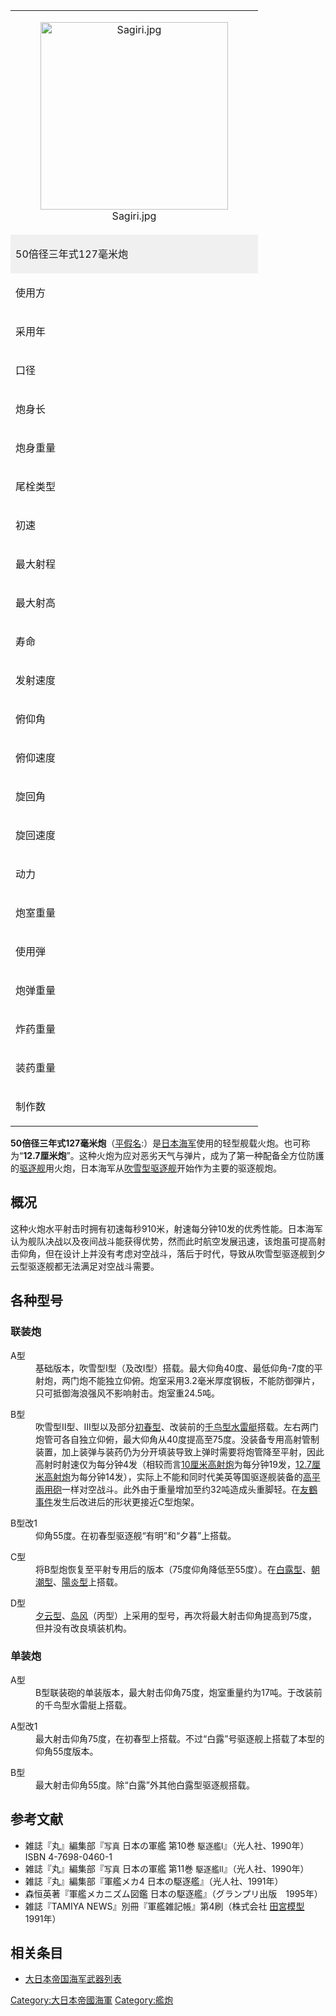{{RoughTranslation|ja:50口径三年式12.7センチ砲}}
<div class="thumb tright">
{| class="wikitable" style="margin: 0em; width: 300px; background:#ffffff"
|colspan="2" style="text-align: center;"|[[File:Sagiri.jpg|300px]]
|-
!colspan="2" style="background: #f0f0f0"|50倍径三年式127毫米炮
|-
|使用方|| 大日本帝国海军
|-
|采用年|| 
|-
|口径|| 127[[毫米|毫米]]
|-
|炮身长|| （50[[倍径|倍径]]）
|-
|炮身重量|| 4.205[[吨|吨]]
|-
|尾栓类型|| 多段隔断螺旋式
|-
|初速|| 910m/秒
|-
|最大射程|| 18,445米（仰角44度）
|-
|最大射高|| 
|-
|寿命|| 550发
|-
|发射速度|| 10发/分（平射时）
|-
|俯仰角|| 根据炮架变化
|-
|俯仰速度|| 12度/秒
|-
|旋回角|| 
|-
|旋回速度|| 6度/秒
|-
|动力|| 电动油压
|-
|炮室重量|| 25.4吨（A型联装）<br />约32吨（B型联装） 
|-
|使用弾|| 
|-
|炮弹重量|| 23.5-{zh-hans:[[千克|千克]];zh-hant:[[公斤|公斤]]}-
|-
|炸药重量|| 
|-
|装药重量|| 7.67-{zh-hans:千克;zh-hant:公斤}-（也有7.28-{zh-hans:千克;zh-hant:公斤}-）
|-
|制作数|| 
|}
</div>
'''50倍径三年式127毫米炮'''（[[平假名|平假名]]:{{lang|ja|50こうけいさんねんしき12.7せんちほう}}）是[[大日本帝国海军|日本海军]]使用的轻型舰载火炮。也可称为“'''12.7厘米炮'''”。这种火炮为应对恶劣天气与弹片，成为了第一种配备全方位防護的[[驱逐舰|驱逐舰]]用火炮，日本海军从[[吹雪型驱逐舰|吹雪型驱逐舰]]开始作为主要的驱逐舰炮。

== 概况 ==
这种火炮水平射击时拥有初速每秒910米，射速每分钟10发的优秀性能。日本海军认为舰队决战以及夜间战斗能获得优势，然而此时航空发展迅速，该炮虽可提高射击仰角，但在设计上并没有考虑对空战斗，落后于时代，导致从吹雪型驱逐舰到夕云型驱逐舰都无法满足对空战斗需要。

== 各种型号 ==
=== 联装炮 ===
; A型
: 基础版本，吹雪型Ⅰ型（及改Ⅰ型）搭载。最大仰角40度、最低仰角-7度的平射炮，两门炮不能独立仰俯。炮室采用3.2毫米厚度钢板，不能防御弾片，只可抵御海浪强风不影响射击。炮室重24.5吨。

; B型
: 吹雪型Ⅱ型、Ⅲ型以及部分[[初春型驱逐舰|初春型]]、改装前的[[千鸟型水雷艇|千鸟型水雷艇]]搭载。左右两门炮管可各自独立仰俯，最大仰角从40度提高至75度。没装备专用高射管制装置，加上装弹与装药仍为分开填装导致上弹时需要将炮管降至平射，因此高射时射速仅为每分钟4发（相较而言[[九八式100公釐高射炮|10厘米高射炮]]为每分钟19发，[[八九式127公厘高射炮|12.7厘米高射炮]]为每分钟14发），实际上不能和同时代美英等国驱逐舰装备的[[高平兩用砲|高平兩用砲]]一样对空战斗。此外由于重量增加至约32吨造成头重脚轻。在[[友鶴事件|友鶴事件]]发生后改进后的形状更接近C型炮架。

; B型改1
: 仰角55度。在初春型驱逐舰“有明”和“夕暮”上搭载。

; C型
: 将B型炮恢复至平射专用后的版本（75度仰角降低至55度）。在[[白露型驱逐舰|白露型]]、[[朝潮型驱逐舰|朝潮型]]、[[陽炎型驱逐舰|陽炎型]]上搭载。

; D型
: [[夕云型驱逐舰|夕云型]]、[[岛风号驱逐舰|岛风]]（丙型）上采用的型号，再次将最大射击仰角提高到75度，但并没有改良填装机构。

=== 单装炮 ===
; A型
: B型联装砲的单装版本，最大射击仰角75度，炮室重量约为17吨。于改装前的千鸟型水雷艇上搭载。

; A型改1
: 最大射击仰角75度，在初春型上搭载。不过“白露”号驱逐舰上搭载了本型的仰角55度版本。

; B型
: 最大射击仰角55度。除“白露”外其他白露型驱逐舰搭载。

== 参考文献 ==
* 雑誌『丸』編集部『<span style="font-size:90%;">写真</span> 日本の軍艦 第10巻 <span style="font-size:90%;">駆逐艦Ⅰ</span>』（光人社、1990年） ISBN 4-7698-0460-1
* 雑誌『丸』編集部『<span style="font-size:90%;">写真</span> 日本の軍艦 第11巻 <span style="font-size:90%;">駆逐艦Ⅱ</span>』（光人社、1990年）
* 雑誌『丸』編集部『軍艦メカ4 日本の駆逐艦』（光人社、1991年）
* 森恒英著『軍艦メカニズム図鑑 日本の駆逐艦』（グランプリ出版　1995年）
* 雑誌『TAMIYA NEWS』別冊『軍艦雑記帳』第4刷（株式会社 [[田宮模型|田宮模型]]　1991年）

== 相关条目 ==
* [[大日本帝国海军武器列表|大日本帝国海军武器列表]]

{{Commons|Category:12.7 cm/50 Type 3 naval gun}}
{{日本帝國海軍使用槍砲}}
[[Category:大日本帝國海軍|Category:大日本帝國海軍]]
[[Category:艦炮|Category:艦炮]]